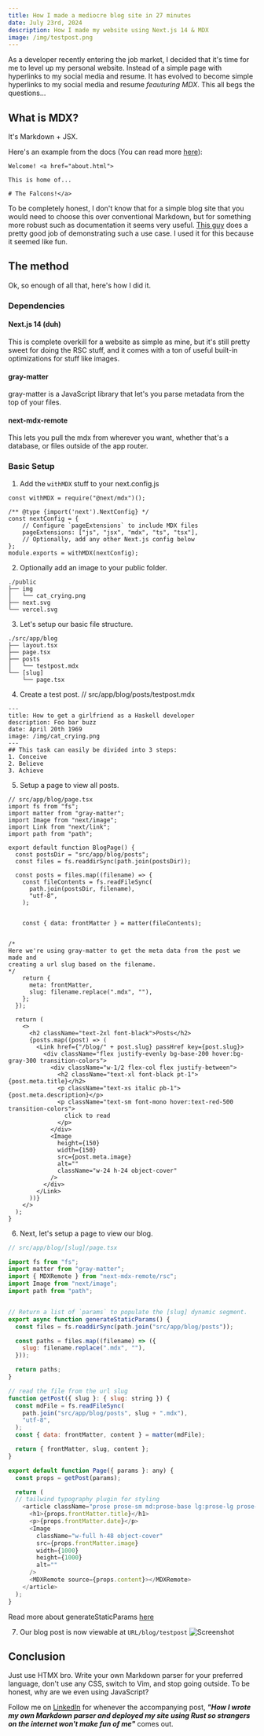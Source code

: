 ```yaml
---
title: How I made a mediocre blog site in 27 minutes
date: July 23rd, 2024 
description: How I made my website using Next.js 14 & MDX
image: /img/testpost.png
---
```


As a developer recently entering the job market, I decided that it's time for me to level up my personal website. Instead of a simple page with hyperlinks to my social media and resume. It has evolved to become simple hyperlinks to my social media and resume _feauturing MDX_. This all begs the questions...

## What is MDX?

It's Markdown + JSX.

Here's an example from the docs (You can read more [here](https://mdxjs.com/docs/what-is-mdx/)):

```
Welcome! <a href="about.html">

This is home of...

# The Falcons!</a>
```

To be completely honest, I don't know that for a simple blog site that you would need to choose this over conventional Markdown, but for something more robust such as documentation it seems very useful. [This guy](https://www.youtube.com/watch?v=0aaxLidatlI) does a pretty good job of demonstrating such a use case. I used it for this because it seemed like fun.



## The method

Ok, so enough of all that, here's how I did it.

### Dependencies

#### Next.js 14 (duh)
This is complete overkill for a website as simple as mine, but it's still pretty sweet for doing the RSC stuff, and it comes with a ton of useful built-in optimizations for stuff like images.

#### gray-matter
gray-matter is a JavaScript library that let's you parse metadata from the top of your files.

#### next-mdx-remote
This lets you pull the mdx from wherever you want, whether that's a database, or files outside of the app router.

### Basic Setup
1. Add the ```withMDX``` stuff to your next.config.js
```
const withMDX = require("@next/mdx")();

/** @type {import('next').NextConfig} */
const nextConfig = {
    // Configure `pageExtensions` to include MDX files
    pageExtensions: ["js", "jsx", "mdx", "ts", "tsx"],
    // Optionally, add any other Next.js config below
};
module.exports = withMDX(nextConfig);
```
2. Optionally add an image to your public folder.
```
./public
├── img
│   └── cat_crying.png
├── next.svg
└── vercel.svg
```
3. Let's setup our basic file structure.
```
./src/app/blog
├── layout.tsx
├── page.tsx
├── posts
│   └── testpost.mdx
└── [slug]
    └── page.tsx
```
4. Create a test post.
// src/app/blog/posts/testpost.mdx
```
---
title: How to get a girlfriend as a Haskell developer
description: Foo bar buzz
date: April 20th 1969
image: /img/cat_crying.png
---
## This task can easily be divided into 3 steps:
1. Conceive
2. Believe
3. Achieve
```
5. Setup a page to view all posts.
```
// src/app/blog/page.tsx
import fs from "fs";
import matter from "gray-matter";
import Image from "next/image";
import Link from "next/link";
import path from "path";

export default function BlogPage() {
  const postsDir = "src/app/blog/posts";
  const files = fs.readdirSync(path.join(postsDir));

  const posts = files.map((filename) => {
    const fileContents = fs.readFileSync(
      path.join(postsDir, filename),
      "utf-8",
    );


    const { data: frontMatter } = matter(fileContents);


/*
Here we're using gray-matter to get the meta data from the post we made and 
creating a url slug based on the filename.
*/
    return {
      meta: frontMatter,
      slug: filename.replace(".mdx", ""),
    };
  });

  return (
    <>
      <h2 className="text-2xl font-black">Posts</h2>
      {posts.map((post) => (
        <Link href={"/blog/" + post.slug} passHref key={post.slug}>
          <div className="flex justify-evenly bg-base-200 hover:bg-gray-300 transition-colors">
            <div className="w-1/2 flex-col flex justify-between">
              <h2 className="text-xl font-black pt-1">{post.meta.title}</h2>
              <p className="text-xs italic pb-1">{post.meta.description}</p>
              <p className="text-sm font-mono hover:text-red-500 transition-colors">
                click to read
              </p>
            </div>
            <Image
              height={150}
              width={150}
              src={post.meta.image}
              alt=""
              className="w-24 h-24 object-cover"
            />
          </div>
        </Link>
      ))}
    </>
  );
}

```
6. Next, let's setup a page to view our blog.
```js
// src/app/blog/[slug]/page.tsx

import fs from "fs";
import matter from "gray-matter";
import { MDXRemote } from "next-mdx-remote/rsc";
import Image from "next/image";
import path from "path";


// Return a list of `params` to populate the [slug] dynamic segment.
export async function generateStaticParams() {
  const files = fs.readdirSync(path.join("src/app/blog/posts"));

  const paths = files.map((filename) => ({
    slug: filename.replace(".mdx", ""),
  }));

  return paths;
}

// read the file from the url slug
function getPost({ slug }: { slug: string }) {
  const mdFile = fs.readFileSync(
    path.join("src/app/blog/posts", slug + ".mdx"),
    "utf-8",
  );
  const { data: frontMatter, content } = matter(mdFile);

  return { frontMatter, slug, content };
}

export default function Page({ params }: any) {
  const props = getPost(params);

  return (
  // tailwind typography plugin for styling
    <article className="prose prose-sm md:prose-base lg:prose-lg prose-slate prose-i">
      <h1>{props.frontMatter.title}</h1>
      <p>{props.frontMatter.date}</p>
      <Image
        className="w-full h-48 object-cover"
        src={props.frontMatter.image}
        width={1000}
        height={1000}
        alt=""
      />
      <MDXRemote source={props.content}></MDXRemote>
    </article>
  );
}
```
Read more about generateStaticParams [here](https://nextjs.org/docs/app/api-reference/functions/generate-static-params)

7. Our blog post is now viewable at ```URL/blog/testpost```
![Screenshot](/img/testpost.png)






## Conclusion

Just use HTMX bro. Write your own Markdown parser for your preferred language, don't use any CSS, switch to Vim, and stop going outside. To be honest, why are we even using JavaScript?

Follow me on [LinkedIn](https://www.linkedin.com/in/bduckdev/) for whenever the accompanying post, _**"How I wrote my own Markdown parser and deployed my site using Rust so strangers on the internet won't make fun of me"**_ comes out.

